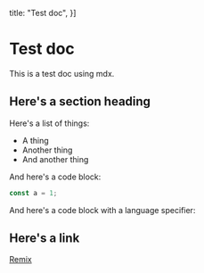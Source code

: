   title: "Test doc",
}]

# Test doc

This is a test doc using mdx.

## Here's a section heading

Here's a list of things:

-   A thing
-   Another thing
-   And another thing

And here's a code block:    

```ts
const a = 1;
```

And here's a code block with a language specifier:

## Here's a link

[Remix](https://remix.run)

